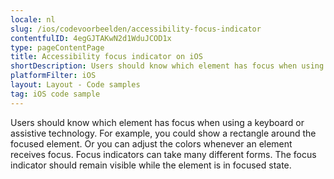 ```yaml
---
locale: nl
slug: /ios/codevoorbeelden/accessibility-focus-indicator
contentfulID: 4egGJTAKwN2d1WduJCOD1x
type: pageContentPage
title: Accessibility focus indicator on iOS
shortDescription: Users should know which element has focus when using a keyboard or assistive technology.
platformFilter: iOS
layout: Layout - Code samples
tag: iOS code sample
---
```


Users should know which element has focus when using a keyboard or assistive technology. For example, you could show a rectangle around the focused element. Or you can adjust the colors whenever an element receives focus. Focus indicators can take many different forms. The focus indicator should remain visible while the element is in focused state.

<CodeSample id="accessibility-focus-indicator" locale="nl" platform="ios"/>